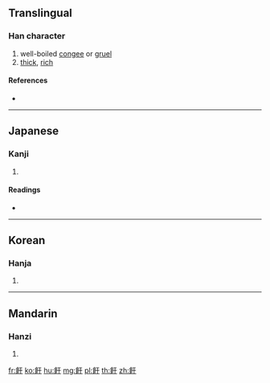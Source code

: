 {{character info/new}}
==Translingual==

===Han character===
{{Han char|rn=184|rad=食|as=03|sn=12|four=|canj=OIMJ}}

# well-boiled [[congee]] or [[gruel]]
# [[thick]], [[rich]]

====References====
* {{Han ref|kx=1416.180|dkj=44037|dj=1940.240|hdz=74442.020|uh=98E6|ud=39142}}

----

==Japanese==

===Kanji===
{{ja-kanji|grade=|rs=食03}}

# {{defn|lang=ja|sort=食03}}

====Readings====
* {{ja-readings|on=[[けん]] (ken), [[こん]] (kon), [[せん]] (sen), [[かん]] (kan)|kun=[[かゆ]] (kayu), [[ほしいい]] (hoshiii)}}

----

==Korean==

===Hanja===
{{ko-hanja|hangeul=[[전]]|eumhun=|rv=jeon|mr=chŏn|y=cen}}

# {{defn|lang=ko|sort=食03}}

----

==Mandarin==

===Hanzi===
{{cmn-hanzi|pin=[[zhān]] ([[zhan1]])|wg=chan<sup>1</sup>}}

# {{defn|lang=cmn|sort=食03}}

[[fr:飦]]
[[ko:飦]]
[[hu:飦]]
[[mg:飦]]
[[pl:飦]]
[[th:飦]]
[[zh:飦]]